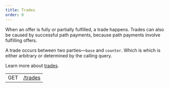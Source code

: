 ```yaml
---
title: Trades
order: 0
---
```



When an offer is fully or partially fulfilled, a trade happens. Trades can also be caused by successful path payments, because path payments involve fulfilling offers.

A trade occurs between two parties—`base` and `counter`. Which is which is either arbitrary or determined by the calling query.

Learn more about [trades](../../../docs/glossary/trades.mdx).

<EndpointsTable title="Endpoints">

|     |                       |
| --- | --------------------- |
| GET | [/trades](./list.mdx) |

</EndpointsTable>
